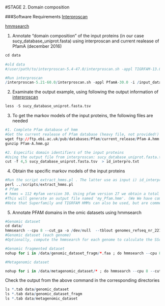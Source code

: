 #STAGE 2. Domain composition 

###Software Requirements
[Interproscan]( https://www.ebi.ac.uk/interpro/interproscan.htm)

[hmmsearch](http://hmmer.org/)


1. Annotate "domain composition" of the input proteins (in our case sucy_database_uniprot.fasta) using interproscan and current realease of PfamA  (december 2016) 
```r
cd data
 
#old data
#/user/path/to/interproscan-5.4-47.0/interproscan.sh -appl TIGRFAM-13.0,ProDom-2006.1,PfamA-27.0,PrositeProfiles-20.97,SMART-6.2,HAMAP-201311.27,PrositePatterns-20.97,PRINTS-42.0,SuperFamily-1.75 -i sucy_database_uniprot.fasta -f tsv -pa -iprlookupD

#Run interproscan
/interproscan-5.21-60.0/interproscan.sh -appl PfamA-30.0 -i /input_data/sucy_database_uniprot.fasta -f tsv -pa -iprlookupD
```

2. Examinate the output example, using  following the output information of   [interproscan](https://github.com/ebi-pf-team/interproscan/wiki/InterProScan5OutputFormats)

```r
less -S sucy_database_uniprot.fasta.tsv
```


3. To get the markov models of the input  proteins, the following files are needed

```r
#1. Complete Pfam database of hmm 
#Get the current realease of Pfam database (heavy file, not provided!)
wget ftp://ftp.ebi.ac.uk/pub/databases/Pfam/current_release/Pfam-A.hmm.gz
gunzip Pfam-A.hmm.gz
```

```r
#2. Especific domain identifiers of the input proteins 
#Using the output file from interproscan: sucy_database_uniprot.fasta.tsv,  we are interested in the 4° column:Analysis (e.g. Pfam / PRINTS / Gene3D) and the 5°: Signature Accession (e.g. PF09103 / G3DSA:2.40.50.140) 
cut -f 4,5 sucy_database_uniprot.fasta.tsv  > id_interpro.txt 
```

4. Obtain the specific markov models of the input proteins 
```r
#Run the script extract_hmms.pl . The latter use as input i) id_interpro.txt  and ii)  PfamA.hmm (Make sure you have those files in data/, and you are using those names, otherwise the script will not run )
perl ../scripts/extract_hmms.pl 
# Pfam
# hmms = 112 #pfam version 30. Using pfam version 27 we obtain a total of  114  hmms  
#This will generate an output file named 'my_Pfam.hmm'. (We We have compressed the file my_Pfam.hmm.bz2) 
#Note that Superfamily and TIGRFAM HMMs can also be used, but are commented out.
```

5. Annotate PFAM domains in the omic datasets using hmmsearch 

```r

#Genomic dataset 
cd data/
hmmsearch --cpu 8 --cut_ga -o /dev/null  --tblout genomes_refseq_nr_22122016.fa.pf.tab  my_Pfam.hmm genomic_dataset/genomes_refseq_nr_22122016.1.faa  & 
#Genomic dataset (each genome) 
#Optionally, compute the hmmsearch for each genome to calculate the SScore in Stage 4.Using the same command line  

#Genomic fragmented dataset 
nohup for i in /data/genomic_dataset_fragm/*.faa ; do hmmsearch --cpu 8 --cut_ga -o /dev/null --tblout $i.out.hmmsearch.tab my_Pfam.hmm  $i; done  & 

#Metagenomic dataset  

nohup for i in /data/metagenomic_dataset/* ; do hmmsearch --cpu 8 --cut_ga -o /dev/null --tblout $i.out.hmmsearch.tab my_Pfam.hmm  $i; done  & 
```

Check the output from the above command in the corresponding directories 

```r
ls *.tab data/genomic_dataset 
ls *.tab data/genomic_dataset_fragm 
ls *.tab data/metagenomic_dataset
```

